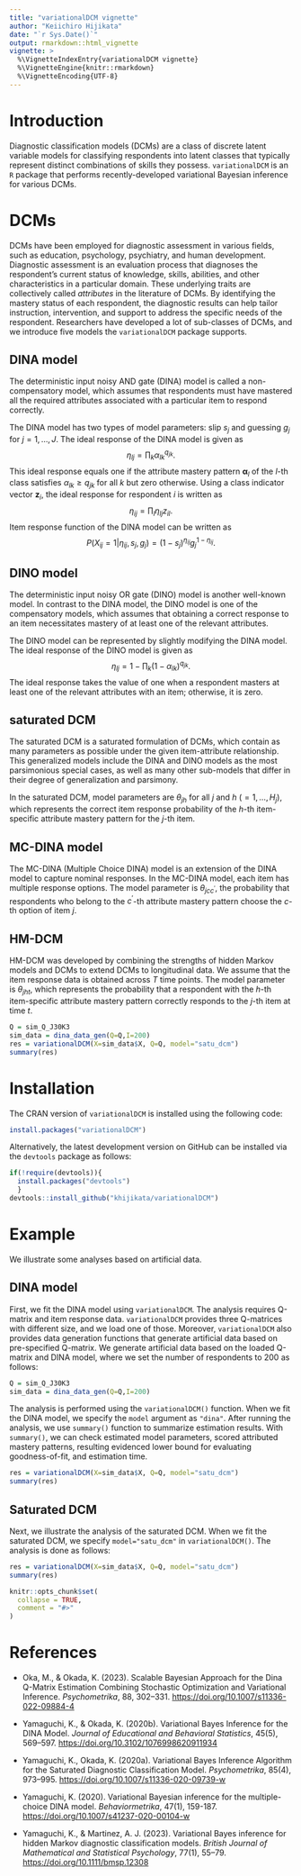 ```yaml
---
title: "variationalDCM vignette"
author: "Keiichiro Hijikata"
date: "`r Sys.Date()`"
output: rmarkdown::html_vignette
vignette: >
  %\VignetteIndexEntry{variationalDCM vignette}
  %\VignetteEngine{knitr::rmarkdown}
  %\VignetteEncoding{UTF-8}
---
```


# Introduction

Diagnostic classification models (DCMs) are a class of discrete latent variable models for classifying respondents into latent classes that typically represent distinct combinations of skills they possess. `variationalDCM` is an `R` package that performs recently-developed variational Bayesian inference for various DCMs.

# DCMs

DCMs have been employed for diagnostic assessment in various fields, such as education, psychology, psychiatry, and human development. Diagnostic assessment is an evaluation process that diagnoses the respondent's current status of knowledge, skills, abilities, and other characteristics in a particular domain. These underlying traits are collectively called *attributes* in the literature of DCMs. By identifying the mastery status of each respondent, the diagnostic results can help tailor instruction, intervention, and support to address the specific needs of the respondent. Researchers have developed a lot of sub-classes of DCMs, and we introduce five models the `variationalDCM` package supports.

## DINA model

The deterministic input noisy AND gate (DINA) model is called a non-compensatory model, which assumes that respondents must have mastered all the required attributes associated with a particular item to respond correctly.

The DINA model has two types of model parameters: slip $s_j$ and guessing $g_j$ for $j=1,\dots,J$. The ideal response of the DINA model is given as $$\eta_{lj} = \prod_k\alpha_{lk}^{q_{jk}}.$$ This ideal response equals one if the attribute mastery pattern $\boldsymbol{\alpha}_l$ of the $l$-th class satisfies $\alpha_{lk} \geq q_{jk}$ for all $k$ but zero otherwise. Using a class indicator vector $\mathbf{z}_i$, the ideal response for respondent $i$ is written as $$\eta_{ij} = \prod_l\eta_{lj}z_{il}.$$ Item response function of the DINA model can be written as $$P(X_{ij}=1|\eta_{ij},s_j,g_j)=(1-s_j)^{\eta_{ij}}g_j^{1-\eta_{ij}}.$$

## DINO model

The deterministic input noisy OR gate (DINO) model is another well-known model. In contrast to the DINA model, the DINO model is one of the compensatory models, which assumes that obtaining a correct response to an item necessitates mastery of at least one of the relevant attributes.

The DINO model can be represented by slightly modifying the DINA model. The ideal response of the DINO model is given as $$\eta_{lj}=1-\prod_k(1-\alpha_{lk})^{q_{jk}}.$$ The ideal response takes the value of one when a respondent masters at least one of the relevant attributes with an item; otherwise, it is zero.

## saturated DCM

The saturated DCM is a saturated formulation of DCMs, which contain as many parameters as possible under the given item-attribute relationship. This generalized models include the DINA and DINO models as the most parsimonious special cases, as well as many other sub-models that differ in their degree of generalization and parsimony.

In the saturated DCM, model parameters are $\theta_{jh}$ for all $j$ and $h$ ($=1,\dots,H_j$), which represents the correct item response probability of the $h$-th item-specific attribute mastery pattern for the $j$-th item.

## MC-DINA model

The MC-DINA (Multiple Choice DINA) model is an extension of the DINA model to capture nominal responses. In the MC-DINA model, each item has multiple response options. The model parameter is $\theta_{jcc^\prime}$, the probability that respondents who belong to the $c^\prime$-th attribute mastery pattern choose the $c$-th option of item $j$.

## HM-DCM

HM-DCM was developed by combining the strengths of hidden Markov models and DCMs to extend DCMs to longitudinal data. We assume that the item response data is obtained across $T$ time points. The model parameter is $\theta_{jht}$, which represents the probability that a respondent with the $h$-th item-specific attribute mastery pattern correctly responds to the $j$-th item at time $t$.

```r
Q = sim_Q_J30K3
sim_data = dina_data_gen(Q=Q,I=200)
res = variationalDCM(X=sim_data$X, Q=Q, model="satu_dcm")
summary(res)
```

# Installation

The CRAN version of `variationalDCM` is installed using the following code:

```r
install.packages("variationalDCM")
```

Alternatively, the latest development version on GitHub can be installed via the `devtools` package as follows:

```r
if(!require(devtools)){
  install.packages("devtools")
  }
devtools::install_github("khijikata/variationalDCM")
```

# Example

We illustrate some analyses based on artificial data.

## DINA model

First, we fit the DINA model using `variationalDCM`. The analysis requires Q-matrix and item response data. `variationalDCM` provides three Q-matrices with different size, and we load one of those. Moreover, `variationalDCM` also provides data generation functions that generate artificial data based on pre-specified Q-matrix. We generate artificial data based on the loaded Q-matrix and DINA model, where we set the number of respondents to 200 as follows:

```r
Q = sim_Q_J30K3
sim_data = dina_data_gen(Q=Q,I=200)
```

The analysis is performed using the `variationalDCM()` function. When we fit the DINA model, we specify the `model` argument as `"dina"`. After running the analysis, we use `summary()` function to summarize estimation results. With `summary()`, we can check estimated model parameters, scored attributed mastery patterns, resulting evidenced lower bound for evaluating goodness-of-fit, and estimation time.

```r
res = variationalDCM(X=sim_data$X, Q=Q, model="satu_dcm")
summary(res)
```

## Saturated DCM

Next, we illustrate the analysis of the saturated DCM. When we fit the saturated DCM, we specify `model="satu_dcm"` in `variationalDCM()`. The analysis is done as follows:

```r
res = variationalDCM(X=sim_data$X, Q=Q, model="satu_dcm")
summary(res)
```

```r
knitr::opts_chunk$set(
  collapse = TRUE,
  comment = "#>"
)
```

# References

-   Oka, M., & Okada, K. (2023). Scalable Bayesian Approach for the Dina Q-Matrix Estimation Combining Stochastic Optimization and Variational Inference. *Psychometrika*, 88, 302--331. <https://doi.org/10.1007/s11336-022-09884-4>

-   Yamaguchi, K., & Okada, K. (2020b). Variational Bayes Inference for the DINA Model. *Journal of Educational and Behavioral Statistics*, 45(5), 569--597. <https://doi.org/10.3102/1076998620911934>

-   Yamaguchi, K., Okada, K. (2020a). Variational Bayes Inference Algorithm for the Saturated Diagnostic Classification Model. *Psychometrika*, 85(4), 973--995. <https://doi.org/10.1007/s11336-020-09739-w>

-   Yamaguchi, K. (2020). Variational Bayesian inference for the multiple-choice DINA model. *Behaviormetrika*, 47(1), 159-187. <https://doi.org/10.1007/s41237-020-00104-w>

-   Yamaguchi, K., & Martinez, A. J. (2023). Variational Bayes inference for hidden Markov diagnostic classification models. *British Journal of Mathematical and Statistical Psychology*, 77(1), 55–79. <https://doi.org/10.1111/bmsp.12308>
